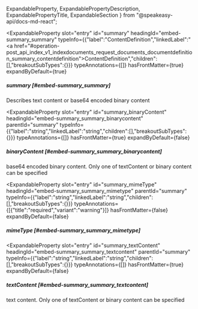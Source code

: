   ExpandableProperty,
  ExpandablePropertyDescription,
  ExpandablePropertyTitle,
  ExpandableSection
} from "@speakeasy-api/docs-md-react";

<ExpandableSection>

<ExpandableProperty
  slot="entry"
  id="summary"
  headingId="embed-summary_summary"
  typeInfo={{"label":"ContentDefinition","linkedLabel":"<a href=\"#operation-post_api_index_v1_indexdocuments_request_documents_documentdefinition_summary_contentdefinition\">ContentDefinition</a>","children":[],"breakoutSubTypes":{}}}
  typeAnnotations={[]}
  hasFrontMatter={true}
  expandByDefault={true}
>

<ExpandablePropertyTitle slot="title">

##### summary [#embed-summary_summary]

</ExpandablePropertyTitle>

<ExpandablePropertyDescription slot="description">

Describes text content or base64 encoded binary content

</ExpandablePropertyDescription>

</ExpandableProperty>

<ExpandableProperty
  slot="entry"
  id="summary_binaryContent"
  headingId="embed-summary_summary_binarycontent"
  parentId="summary"
  typeInfo={{"label":"string","linkedLabel":"string","children":[],"breakoutSubTypes":{}}}
  typeAnnotations={[]}
  hasFrontMatter={true}
  expandByDefault={false}
>

<ExpandablePropertyTitle slot="title">

##### binaryContent [#embed-summary_summary_binarycontent]

</ExpandablePropertyTitle>

<ExpandablePropertyDescription slot="description">

base64 encoded binary content. Only one of textContent or binary content can be specified

</ExpandablePropertyDescription>

</ExpandableProperty>

<ExpandableProperty
  slot="entry"
  id="summary_mimeType"
  headingId="embed-summary_summary_mimetype"
  parentId="summary"
  typeInfo={{"label":"string","linkedLabel":"string","children":[],"breakoutSubTypes":{}}}
  typeAnnotations={[{"title":"required","variant":"warning"}]}
  hasFrontMatter={false}
  expandByDefault={false}
>

<ExpandablePropertyTitle slot="title">

##### mimeType [#embed-summary_summary_mimetype]

</ExpandablePropertyTitle>

</ExpandableProperty>

<ExpandableProperty
  slot="entry"
  id="summary_textContent"
  headingId="embed-summary_summary_textcontent"
  parentId="summary"
  typeInfo={{"label":"string","linkedLabel":"string","children":[],"breakoutSubTypes":{}}}
  typeAnnotations={[]}
  hasFrontMatter={true}
  expandByDefault={false}
>

<ExpandablePropertyTitle slot="title">

##### textContent [#embed-summary_summary_textcontent]

</ExpandablePropertyTitle>

<ExpandablePropertyDescription slot="description">

text content. Only one of textContent or binary content can be specified

</ExpandablePropertyDescription>

</ExpandableProperty>

</ExpandableSection>